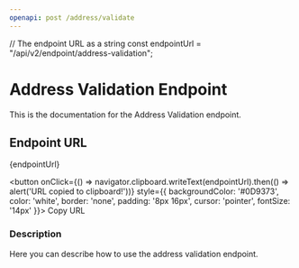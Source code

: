 ```yaml
---
openapi: post /address/validate
---
```



// The endpoint URL as a string
const endpointUrl = "/api/v2/endpoint/address-validation";

# Address Validation Endpoint

This is the documentation for the Address Validation endpoint.

## Endpoint URL
{endpointUrl}

<button onClick={() => navigator.clipboard.writeText(endpointUrl).then(() => alert('URL copied to clipboard!'))} style={{
  backgroundColor: '#0D9373', 
  color: 'white', 
  border: 'none', 
  padding: '8px 16px', 
  cursor: 'pointer', 
  fontSize: '14px'
}}>
  Copy URL
</button>

### Description
Here you can describe how to use the address validation endpoint.
